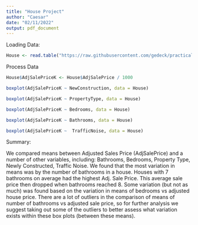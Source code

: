 ```yaml
---
title: "House Project"
author: "Caesar"
date: "02/11/2022"
output: pdf_document
---
```


Loading Data:
```r
House <- read.table("https://raw.githubusercontent.com/gedeck/practical-statistics-for-data-scientists/master/data/house_sales.csv")

```

Process Data
```r
House$AdjSalePriceK <- House$AdjSalePrice / 1000
``` 

```r
boxplot(AdjSalePriceK ~ NewConstruction, data = House)
```



```r
boxplot(AdjSalePriceK ~ PropertyType, data = House) 
```

```r
boxplot(AdjSalePriceK ~ Bedrooms, data = House)
```

```r
boxplot(AdjSalePriceK ~ Bathrooms, data = House)
```

```r
boxplot(AdjSalePriceK ~  TrafficNoise, data = House)
```

Summary: 

We compared means between Adjusted Sales Price (AdjSalePrice) and a number of other variables, including: Bathrooms, Bedrooms, Property Type, Newly Constructed, Traffic Noise. We found that the most variation in means was by the number of bathrooms in a house.  Houses with 7 bathrooms on average had the highest Adj. Sale Price. This average sale price then dropped when bathrooms reached 8. Some variation (but not as much) was found based on the variation in means of bedrooms vs adjusted house price. There are a lot of outliers in the comparison of means of number of bathrooms vs adjusted sale price, so for further analysis we suggest taking out some of the outliers to better assess what variation exists within these box plots (between these means).
